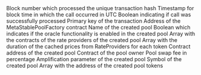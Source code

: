 <ParamField path="call_block_number">
Block number which processed the unique transaction hash
</ParamField>
<ParamField path="call_block_time">
Timestamp for block time in which the call occurred in UTC
</ParamField>
<ParamField path="call_success">
Boolean indicating if call was successfully processed
</ParamField>
<ParamField path="call_trace_address">

</ParamField>
<ParamField path="call_tx_hash">
Primary key of the transaction
</ParamField>
<ParamField path="contract_address">
Address of the MetaStablePoolFactory contract
</ParamField>
<ParamField path="name">
Name of the created pool
</ParamField>
<ParamField path="oracleEnabled">
Boolean which indicates if the oracle functionality is enabled in the created pool
</ParamField>
<ParamField path="rateProviders">
Array with the contracts of the rate providers of the created pool
</ParamField>
<ParamField path="priceRateCacheDuration">
Array with the duration of the cached prices from RateProviders for each token
</ParamField>
<ParamField path="output_0">
Contract address of the created pool
</ParamField>
<ParamField path="owner">
Contract of the pool owner
</ParamField>
<ParamField path="swapFeePercentage">
Pool swap fee in percentage
</ParamField>
<ParamField path="amplificationParameter">
Amplification parameter of the created pool
</ParamField>
<ParamField path="symbol">
Symbol of the created pool
</ParamField>
<ParamField path="tokens">
Array with the address of the created pool tokens
</ParamField>
